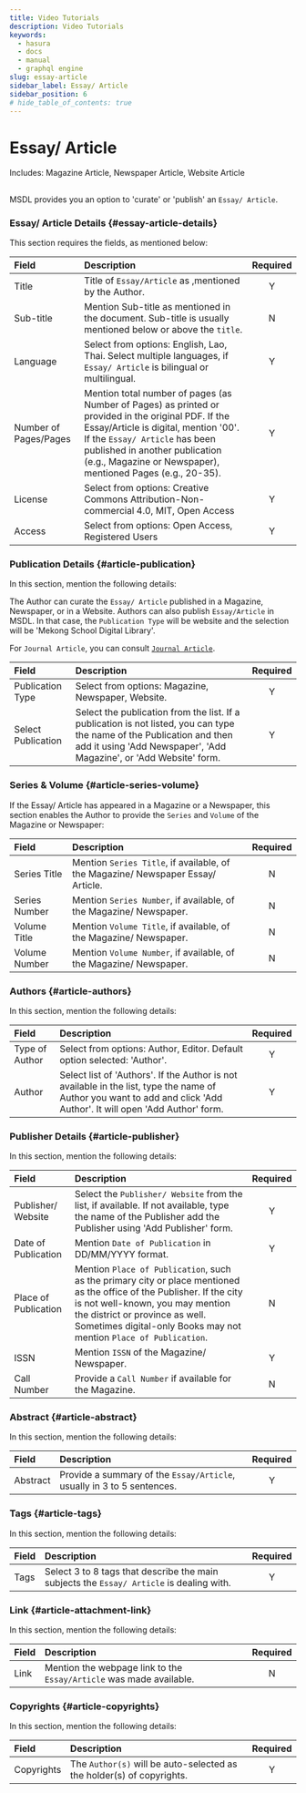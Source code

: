 ```yaml
---
title: Video Tutorials
description: Video Tutorials
keywords:
  - hasura
  - docs
  - manual
  - graphql engine
slug: essay-article
sidebar_label: Essay/ Article
sidebar_position: 6
# hide_table_of_contents: true
---
```



# Essay/ Article

<div className="badge badge--primary heading-badge">Includes: Magazine Article, Newspaper Article, Website Article</div>

##

MSDL provides you an option to 'curate' or 'publish' an `Essay/ Article`.

### Essay/ Article Details {#essay-article-details}

This section requires the fields, as mentioned below:

<Thumbnail src="/img/article/article-details.png" alt="Disseration details" />

| Field                 | Description                                                                                                                                                                                                                                                                   | Required |
| :-------------------- | :---------------------------------------------------------------------------------------------------------------------------------------------------------------------------------------------------------------------------------------------------------------------------- | :------: |
| Title                 | Title of `Essay/Article` as ,mentioned by the Author.                                                                                                                                                                                                                         |    Y     |
| Sub-title             | Mention Sub-title as mentioned in the document. Sub-title is usually mentioned below or above the `title`.                                                                                                                                                                    |    N     |
| Language              | Select from options: English, Lao, Thai. Select multiple languages, if `Essay/ Article` is bilingual or multilingual.                                                                                                                                                         |    Y     |
| Number of Pages/Pages | Mention total number of pages (as Number of Pages) as printed or provided in the original PDF. If the Essay/Article is digital, mention '00'. If the `Essay/ Article` has been published in another publication (e.g., Magazine or Newspaper), mentioned Pages (e.g., 20-35). |    Y     |
| License               | Select from options: Creative Commons Attribution-Non-commercial 4.0, MIT, Open Access                                                                                                                                                                                        |    Y     |
| Access                | Select from options: Open Access, Registered Users                                                                                                                                                                                                                            |    Y     |

### Publication Details {#article-publication}

In this section, mention the following details:

<Thumbnail src="/img/article/article-publication.png" alt="Article publication" />

The Author can curate the `Essay/ Article` published in a Magazine, Newspaper, or in a Website. Authors can also publish
`Essay/Article` in MSDL. In that case, the `Publication Type` will be website and the selection will be 'Mekong School
Digital Library'.

For `Journal Article`, you can consult [`Journal Article`](/latest/user-manual/creator/journal-article).

| Field              | Description                                                                                                                                                                                  | Required |
| :----------------- | :------------------------------------------------------------------------------------------------------------------------------------------------------------------------------------------- | :------: |
| Publication Type   | Select from options: Magazine, Newspaper, Website.                                                                                                                                           |    Y     |
| Select Publication | Select the publication from the list. If a publication is not listed, you can type the name of the Publication and then add it using 'Add Newspaper', 'Add Magazine', or 'Add Website' form. |    Y     |

### Series & Volume {#article-series-volume}

If the Essay/ Article has appeared in a Magazine or a Newspaper, this section enables the Author to provide the `Series`
and `Volume` of the Magazine or Newspaper:

<Thumbnail src="/img/article/article-series-volume.png" alt="Article series and volume" />

| Field         | Description                                                                      | Required |
| :------------ | :------------------------------------------------------------------------------- | :------: |
| Series Title  | Mention `Series Title`, if available, of the Magazine/ Newspaper Essay/ Article. |    N     |
| Series Number | Mention `Series Number`, if available, of the Magazine/ Newspaper.               |    N     |
| Volume Title  | Mention `Volume Title`, if available, of the Magazine/ Newspaper.                |    N     |
| Volume Number | Mention `Volume Number`, if available, of the Magazine/ Newspaper.               |    N     |

### Authors {#article-authors}

In this section, mention the following details:

<Thumbnail src="/img/article/article-authors.png" alt="Article Authors" />

| Field          | Description                                                                                                                                                           | Required |
| :------------- | :-------------------------------------------------------------------------------------------------------------------------------------------------------------------- | :------: |
| Type of Author | Select from options: Author, Editor. Default option selected: 'Author'.                                                                                               |    Y     |
| Author         | Select list of 'Authors'. If the Author is not available in the list, type the name of Author you want to add and click 'Add Author'. It will open 'Add Author' form. |    Y     |

### Publisher Details {#article-publisher}

In this section, mention the following details:

<Thumbnail src="/img/article/article-publisher.png" alt="Essay/ Article publisher MSDL" />

| Field                | Description                                                                                                                                                                                                                                                       | Required |
| :------------------- | :---------------------------------------------------------------------------------------------------------------------------------------------------------------------------------------------------------------------------------------------------------------- | :------: |
| Publisher/ Website   | Select the `Publisher/ Website` from the list, if available. If not available, type the name of the Publisher add the Publisher using 'Add Publisher' form.                                                                                                       |    Y     |
| Date of Publication  | Mention `Date of Publication` in DD/MM/YYYY format.                                                                                                                                                                                                               |    Y     |
| Place of Publication | Mention `Place of Publication`, such as the primary city or place mentioned as the office of the Publisher. If the city is not well-known, you may mention the district or province as well. Sometimes digital-only Books may not mention `Place of Publication`. |    N     |
| ISSN                 | Mention `ISSN` of the Magazine/ Newspaper.                                                                                                                                                                                                                        |    Y     |
| Call Number          | Provide a `Call Number` if available for the Magazine.                                                                                                                                                                                                            |    N     |

### Abstract {#article-abstract}

In this section, mention the following details:

<Thumbnail src="/img/article/article-abstract.png" alt="Essay Article abstract" />

| Field    | Description                                                            | Required |
| :------- | :--------------------------------------------------------------------- | :------: |
| Abstract | Provide a summary of the `Essay/Article`, usually in 3 to 5 sentences. |    Y     |

### Tags {#article-tags}

In this section, mention the following details:

<Thumbnail src="/img/article/article-tags.png" alt="Essay article tags" />

| Field | Description                                                                              | Required |
| :---- | :--------------------------------------------------------------------------------------- | :------: |
| Tags  | Select 3 to 8 tags that describe the main subjects the `Essay/ Article` is dealing with. |    Y     |

### Link {#article-attachment-link}

In this section, mention the following details:

<Thumbnail src="/img/article/article-attachment-link.png" alt="Essay/ Article link MSDL" />

| Field | Description                                                         | Required |
| :---- | :------------------------------------------------------------------ | :------: |
| Link  | Mention the webpage link to the `Essay/Article` was made available. |    N     |

### Copyrights {#article-copyrights}

In this section, mention the following details:

<Thumbnail src="/img/article/article-copyrights.png" alt="Blog link" />

| Field      | Description                                                           | Required |
| :--------- | :-------------------------------------------------------------------- | :------: |
| Copyrights | The `Author(s)` will be auto-selected as the holder(s) of copyrights. |    Y     |
